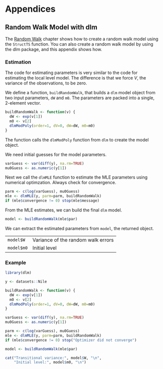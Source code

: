 # Appendices {-}

## Random Walk Model with dlm {#randomWalkWithDLM}

The [Random Walk](#randomWalk) chapter shows how to
create a random walk model using the `StructTS` function.
You can also create a random walk model by using the dlm package,
and this appendix shows how.

### Estimation
The code for estimating parameters is very similar to
the code for estimating the local level model.
The difference is that we force $V$, the variance of the observations,
to be zero.

We define a function, `buildRandomWalk`, that builds a `dlm` model object
from two input parameters, `dW` and `m0`.
The parameters are packed into a single, 2-element vector.

```r
buildRandomWalk <- function(v) {
  dW <- exp(v[1])
  m0 <- v[2]
  dlmModPoly(order=1, dV=0, dW=dW, m0=m0)
}
```

The function calls the `dlmModPoly` function from `dlm` to create the model object.

We need initial guesses for the model parameters.

```r
varGuess <- var(diff(y), na.rm=TRUE)
mu0Guess <- as.numeric(y[1])
```

Next we call the `dlmMLE` function to estimate the MLE parameters
using numerical optimzation.
Always check for convergence.

```r
parm <- c(log(varGuess), mu0Guess)
mle <- dlmMLE(y, parm=parm, buildRandomWalk)
if (mle$convergence != 0) stop(mle$message)
```

From the MLE estimates, we can build the final `dlm` model.

```r
model <- buildRandomWalk(mle$par)
```

We can extract the estimated parameters from `model`, the returned object.

---------- -----------------------------------
`model$W`  Variance of the random walk errors
`model$m0` Initial level
---------- -----------------------------------

### Example {-}

```r
library(dlm)

y <- datasets::Nile

buildRandomWalk <- function(v) {
  dW <- exp(v[1])
  m0 <- v[2]
  dlmModPoly(order=1, dV=0, dW=dW, m0=m0)
}

varGuess <- var(diff(y), na.rm=TRUE)
mu0Guess <- as.numeric(y[1])

parm <- c(log(varGuess), mu0Guess)
mle <- dlmMLE(y, parm=parm, buildRandomWalk)
if (mle$convergence != 0) stop("Optimizer did not converge")

model <- buildRandomWalk(mle$par)

cat("Transitional variance:", model$W, "\n",
    "Initial level:", model$m0, "\n")
```

